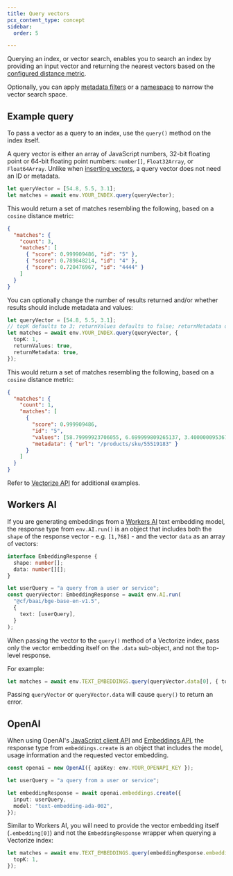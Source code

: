 ```yaml
---
title: Query vectors
pcx_content_type: concept
sidebar:
  order: 5

---
```


Querying an index, or vector search, enables you to search an index by providing an input vector and returning the nearest vectors based on the [configured distance metric](/vectorize/best-practices/create-indexes/#distance-metrics).

Optionally, you can apply [metadata filters](/vectorize/reference/metadata-filtering/) or a [namespace](/vectorize/best-practices/insert-vectors/#namespaces) to narrow the vector search space.

## Example query

To pass a vector as a query to an index, use the `query()` method on the index itself.

A query vector is either an array of JavaScript numbers, 32-bit floating point or 64-bit floating point numbers: `number[]`, `Float32Array`, or `Float64Array`. Unlike when [inserting vectors](/vectorize/best-practices/insert-vectors/), a query vector does not need an ID or metadata.

```ts
let queryVector = [54.8, 5.5, 3.1];
let matches = await env.YOUR_INDEX.query(queryVector);
```

This would return a set of matches resembling the following, based on a `cosine` distance metric:

```json
{
  "matches": {
    "count": 3,
    "matches": [
      { "score": 0.999909486, "id": "5" },
      { "score": 0.789848214, "id": "4" },
      { "score": 0.720476967, "id": "4444" }
    ]
  }
}
```

You can optionally change the number of results returned and/or whether results should include metadata and values:

```ts
let queryVector = [54.8, 5.5, 3.1];
// topK defaults to 3; returnValues defaults to false; returnMetadata defaults to false
let matches = await env.YOUR_INDEX.query(queryVector, {
  topK: 1,
  returnValues: true,
  returnMetadata: true,
});
```

This would return a set of matches resembling the following, based on a `cosine` distance metric:

```json
{
  "matches": {
    "count": 1,
    "matches": [
      {
        "score": 0.999909486,
        "id": "5",
        "values": [58.79999923706055, 6.699999809265137, 3.4000000953674316],
        "metadata": { "url": "/products/sku/55519183" }
      }
    ]
  }
}
```

Refer to [Vectorize API](/vectorize/reference/client-api/) for additional examples.

## Workers AI

If you are generating embeddings from a [Workers AI](/workers-ai/models/#text-embeddings) text embedding model, the response type from `env.AI.run()` is an object that includes both the `shape` of the response vector - e.g. `[1,768]` - and the vector `data` as an array of vectors:

```ts
interface EmbeddingResponse {
  shape: number[];
  data: number[][];
}

let userQuery = "a query from a user or service";
const queryVector: EmbeddingResponse = await env.AI.run(
  "@cf/baai/bge-base-en-v1.5",
  {
    text: [userQuery],
  }
);
```

When passing the vector to the `query()` method of a Vectorize index, pass only the vector embedding itself on the `.data` sub-object, and not the top-level response.

For example:

```ts
let matches = await env.TEXT_EMBEDDINGS.query(queryVector.data[0], { topK: 1 });
```

Passing `queryVector` or `queryVector.data` will cause `query()` to return an error.

## OpenAI

When using OpenAI's [JavaScript client API](https://github.com/openai/openai-node) and [Embeddings API](https://platform.openai.com/docs/guides/embeddings/what-are-embeddings), the response type from `embeddings.create` is an object that includes the model, usage information and the requested vector embedding.

```ts
const openai = new OpenAI({ apiKey: env.YOUR_OPENAPI_KEY });

let userQuery = "a query from a user or service";

let embeddingResponse = await openai.embeddings.create({
  input: userQuery,
  model: "text-embedding-ada-002",
});
```

Similar to Workers AI, you will need to provide the vector embedding itself (`.embedding[0]`) and not the `EmbeddingResponse` wrapper when querying a Vectorize index:

```ts
let matches = await env.TEXT_EMBEDDINGS.query(embeddingResponse.embedding[0], {
  topK: 1,
});
```
